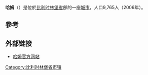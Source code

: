 {{Infobox Belgium municipality
|name=哈姆
|picture=
|picture-legend=
|map=Ham Limburg Belgium Map.png
|map-legend=Location of Ham in Limburg
|arms=Blason ville be Ham.svg
|flag=Ham vlag.svg
|region={{BE-REG-FLE}}
|community={{BE-NL}}
|province={{BE-PROV-LI}}
|arrondissement=[[哈瑟爾特區|哈瑟爾特區]]
|nis=71069
|pyramid-date=01/01/2006
|0-19=21.39
|20-64=63.04
|65=15.57
|foreigners=3.52
|foreigners-date=01/07/2005
|mayor=	Marc Heselmans ([[CD&V|CD&V]])
|majority=[[CD&V|CD&V]], [[SP.A|SP.A]], [[綠黨_(比利時)|Groen!]]
|postal-codes=3945
|telephone-area=013 - 011
|web=[http://www.ham.be/ www.ham.be]
|coordinates = {{coord|51|06|N|05|08|E|region:BE|display=inline,title}}
}}
'''哈姆'''（{{lang-nl|Ham}}）是位於[[比利时|比利时]][[林堡省_(比利时)|林堡省]]部的一座[[城市|城市]]，人口9,765人（2006年）。

== 參考 ==
{{reflist}}

== 外部链接 ==
* [http://www.ham.be/ 哈姆官方网站]{{Wayback|url=http://www.ham.be/ |date=20200810043125 }}

{{比利时林堡省市区}}

{{DEFAULTSORT:Ham}}
{{Belgium-geo-stub}}

[[Category:比利时林堡省市镇|Category:比利时林堡省市镇]]